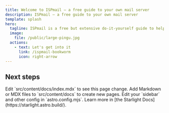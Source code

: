 ```yaml
---
title: Welcome to ISPmail – a free guide to your own mail server
description: ISPmail – a free guide to your own mail server
template: splash
hero:
  tagline: ISPmail is a free but extensive do-it-yourself guide to help you build a fully-functional mail server from 100% open-source components. It is based on Debian GNU/Linux. Light enough for your friends and family. Or powerful enough for professional use.
  image:
    file: /public/large-pingu.jpg
  actions:
    - text: Let's get into it
      link: /ispmail-bookworm
      icon: right-arrow
---
```



## Next steps

<CardGrid stagger>
	<Card title="Update content" icon="pencil">
		Edit `src/content/docs/index.mdx` to see this page change.
	</Card>
	<Card title="Add new content" icon="add-document">
		Add Markdown or MDX files to `src/content/docs` to create new pages.
	</Card>
	<Card title="Configure your site" icon="setting">
		Edit your `sidebar` and other config in `astro.config.mjs`.
	</Card>
	<Card title="Read the docs" icon="open-book">
		Learn more in [the Starlight Docs](https://starlight.astro.build/).
	</Card>
</CardGrid>

